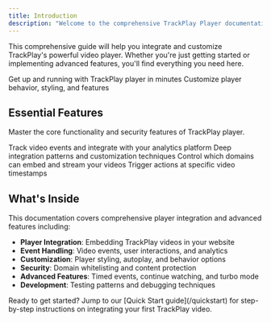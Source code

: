 ```yaml
---
title: Introduction
description: "Welcome to the comprehensive TrackPlay Player documentation"
---
```


This comprehensive guide will help you integrate and customize TrackPlay's powerful video player. Whether you're just getting started or implementing advanced features, you'll find everything you need here.

<CardGroup cols={2}>
  <Card
    title="Quick Start"
    icon="rocket"
    href="/quickstart"
  >
    Get up and running with TrackPlay player in minutes
  </Card>
  <Card
    title="Player Options"
    icon="cog"
    href="/configuration/player-options"
  >
    Customize player behavior, styling, and features
  </Card>
</CardGroup>

## Essential Features

Master the core functionality and security features of TrackPlay player.

<CardGroup cols={2}>
  <Card
    title="Event Integration"
    icon="chart-line"
    href="/events/video-events"
  >
    Track video events and integrate with your analytics platform
  </Card>
  <Card
    title="Advanced Integration"
    icon="code"
    href="/integration/advanced-integration"
  >
    Deep integration patterns and customization techniques
  </Card>
  <Card
    title="Domain Whitelist"
    icon="shield-check"
    href="/configuration/domain-whitelist"
  >
    Control which domains can embed and stream your videos
  </Card>
  <Card
    title="Timed Events"
    icon="clock"
    href="/events/timed-events"
  >
    Trigger actions at specific video timestamps
  </Card>
</CardGroup>

## What's Inside

This documentation covers comprehensive player integration and advanced features including:

- **Player Integration**: Embedding TrackPlay videos in your website
- **Event Handling**: Video events, user interactions, and analytics
- **Customization**: Player styling, autoplay, and behavior options
- **Security**: Domain whitelisting and content protection
- **Advanced Features**: Timed events, continue watching, and turbo mode
- **Development**: Testing patterns and debugging techniques

<Note>
Ready to get started? Jump to our [Quick Start guide](/quickstart) for step-by-step instructions on integrating your first TrackPlay video.
</Note>
